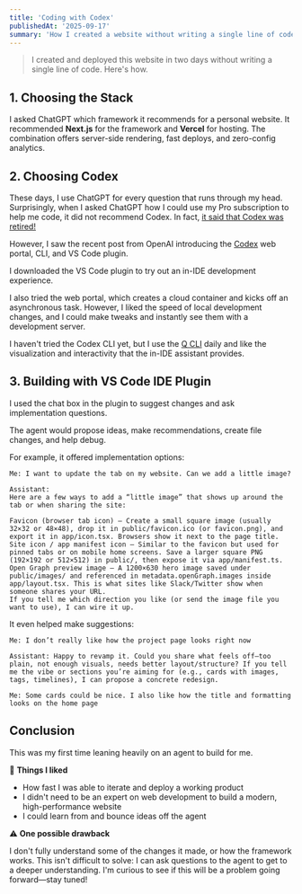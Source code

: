 ```yaml
---
title: 'Coding with Codex'
publishedAt: '2025-09-17'
summary: 'How I created a website without writing a single line of code.'
---
```


> I created and deployed this website in two days without writing a single line of code. Here's how.

## 1. Choosing the Stack

I asked ChatGPT which framework it recommends for a personal website. It recommended **Next.js** for the framework and **Vercel** for hosting. The combination offers server-side rendering, fast deploys, and zero-config analytics.


## 2. Choosing Codex

These days, I use ChatGPT for every question that runs through my head. Surprisingly, when I asked ChatGPT how I could use my Pro subscription to help me code, it did not recommend Codex. In fact, [it said that Codex was retired!](https://chatgpt.com/s/t_68cb8c6de5c081919b54a5fbd0b5bf4d)

However, I saw the recent post from OpenAI introducing the [Codex](https://openai.com/codex/) web portal, CLI, and VS Code plugin. 

I downloaded the VS Code plugin to try out an in-IDE development experience. 

I also tried the web portal, which creates a cloud container and kicks off an asynchronous task. However, I liked the speed of local development changes, and I could make tweaks and instantly see them with a development server. 

I haven't tried the Codex CLI yet, but I use the [Q CLI](https://aws.amazon.com/developer/learning/q-developer-cli/) daily and like the visualization and interactivity that the in-IDE assistant provides.

## 3. Building with VS Code IDE Plugin

I used the chat box in the plugin to suggest changes and ask implementation questions. 

The agent would propose ideas, make recommendations, create file changes, and help debug.


For example, it offered implementation options:


```
Me: I want to update the tab on my website. Can we add a little image?

Assistant:
Here are a few ways to add a “little image” that shows up around the tab or when sharing the site:

Favicon (browser tab icon) – Create a small square image (usually 32×32 or 48×48), drop it in public/favicon.ico (or favicon.png), and export it in app/icon.tsx. Browsers show it next to the page title.
Site icon / app manifest icon – Similar to the favicon but used for pinned tabs or on mobile home screens. Save a larger square PNG (192×192 or 512×512) in public/, then expose it via app/manifest.ts.
Open Graph preview image – A 1200×630 hero image saved under public/images/ and referenced in metadata.openGraph.images inside app/layout.tsx. This is what sites like Slack/Twitter show when someone shares your URL.
If you tell me which direction you like (or send the image file you want to use), I can wire it up.
```

It even helped make suggestions:

```
Me: I don’t really like how the project page looks right now

Assistant: Happy to revamp it. Could you share what feels off—too plain, not enough visuals, needs better layout/structure? If you tell me the vibe or sections you’re aiming for (e.g., cards with images, tags, timelines), I can propose a concrete redesign.

Me: Some cards could be nice. I also like how the title and formatting looks on the home page

```

## Conclusion

This was my first time leaning heavily on an agent to build for me. 

🎉 **Things I liked**

* How fast I was able to iterate and deploy a working product
* I didn't need to be an expert on web development to build a modern, high-performance website
* I could learn from and bounce ideas off the agent 

⚠️ **One possible drawback**

I don't fully understand some of the changes it made, or how the framework works. This isn't difficult to solve: I can ask questions to the agent to get to a deeper understanding. I'm curious to see if this will be a problem going forward—stay tuned!
